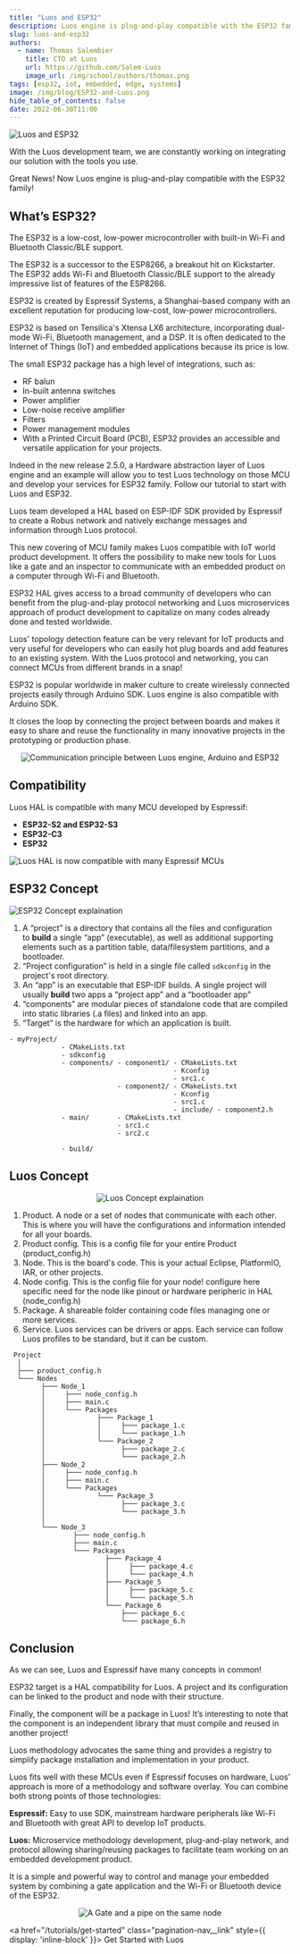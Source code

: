 ```yaml
---
title: "Luos and ESP32"
description: Luos engine is plug-and-play compatible with the ESP32 family! Luos and Espressif have many concepts in common, find out more in this article.
slug: luos-and-esp32
authors:
  - name: Thomas Salembier
    title: CTO at Luos
    url: https://github.com/Salem-Luos
    image_url: /img/school/authors/thomas.png
tags: [esp32, iot, embedded, edge, systems]
image: /img/blog/ESP32-and-Luos.png
hide_table_of_contents: false
date: 2022-06-30T11:00
---
```


![Luos and ESP32](/img/blog/ESP32-and-Luos.png)

With the Luos development team, we are constantly working on integrating our solution with the tools you use. 

Great News! Now Luos engine is plug-and-play compatible with the ESP32 family!

<!--truncate-->

<h2>What’s ESP32?</h2>

The ESP32 is a low-cost, low-power microcontroller with built-in Wi-Fi and Bluetooth Classic/BLE support.

The ESP32 is a successor to the ESP8266, a breakout hit on Kickstarter. The ESP32 adds Wi-Fi and Bluetooth Classic/BLE support to the already impressive list of features of the ESP8266.

ESP32 is created by Espressif Systems, a Shanghai-based company with an excellent reputation for producing low-cost, low-power microcontrollers.

ESP32 is based on Tensilica's Xtensa LX6 architecture, incorporating dual-mode Wi-Fi, Bluetooth management, and a DSP. It is often dedicated to the Internet of Things (IoT) and embedded applications because its price is low.

The small ESP32 package has a high level of integrations, such as:

- RF balun
- In-built antenna switches
- Power amplifier
- Low-noise receive amplifier
- Filters
- Power management modules
- With a Printed Circuit Board (PCB), ESP32 provides an accessible and versatile application for your projects.

Indeed in the new release 2.5.0, a Hardware abstraction layer of Luos engine and an example will allow you to test Luos technology on those MCU and develop your services for ESP32 family. Follow our tutorial to start with Luos and ESP32.

Luos team developed a HAL based on ESP-IDF SDK provided by Espressif to create a Robus network and natively exchange messages and information through Luos protocol.

This new covering of MCU family makes Luos compatible with IoT world product development. It offers the possibility to make new tools for Luos like a gate and an inspector to communicate with an embedded product on a computer through Wi-Fi and Bluetooth.

ESP32 HAL gives access to a broad community of developers who can benefit from the plug-and-play protocol networking and Luos microservices approach of product development to capitalize on many codes already done and tested worldwide.

Luos' topology detection feature can be very relevant for IoT products and very useful for developers who can easily hot plug boards and add features to an existing system. With the Luos protocol and networking, you can connect MCUs from different brands in a snap!

ESP32 is popular worldwide in maker culture to create wirelessly connected projects easily through Arduino SDK. Luos engine is also compatible with Arduino SDK. 

It closes the loop by connecting the project between boards and makes it easy to share and reuse the functionality in many innovative projects in the prototyping or production phase.

<div align="center">
  <Image src="/img/blog/communication_esp32_arduino_and_luos_engine_white.svg" darkSrc="/img/blog/communication_esp32_arduino_and_luos_engine_dark.svg" alt="Communication principle between Luos engine, Arduino and ESP32" />
</div>

<h2>Compatibility</h2>

Luos HAL is compatible with many MCU developed by Espressif:

- **ESP32-S2 and ESP32-S3**
- **ESP32-C3**
- **ESP32**

![Luos HAL is now compatible with many Espressif MCUs](/img/blog/ESP8266-ESP32-comparision.png)

<h2>ESP32 Concept</h2>

![ESP32 Concept explaination](/img/blog/ESP32-concept.png)

1. A “project” is a directory that contains all the files and configuration to **build** a single “app” (executable), as well as additional supporting elements such as a partition table, data/filesystem partitions, and a bootloader.
2. “Project configuration” is held in a single file called `sdkconfig` in the project's root directory.
3. An “app” is an executable that ESP-IDF builds. A single project will usually **build** two apps a “project app” and a “bootloader app” 
4. “components” are modular pieces of standalone code that are compiled into static libraries (.a files) and linked into an app.
5. “Target” is the hardware for which an application is built.

```AsciiDoc    
- myProject/
             - CMakeLists.txt
             - sdkconfig
             - components/ - component1/ - CMakeLists.txt
                                         - Kconfig
                                         - src1.c
                           - component2/ - CMakeLists.txt
                                         - Kconfig
                                         - src1.c
                                         - include/ - component2.h
             - main/       - CMakeLists.txt
                           - src1.c
                           - src2.c

             - build/
```

<h2>Luos Concept</h2>

<div align="center">
  <Image
    src="/img/feature-service-package-node-board.png"
    darkSrc="/img/luos-layers-white.png" alt="Luos Concept explaination"
  />
</div>

1. Product. A node or a set of nodes that communicate with each other. This is where you will have the configurations and information intended for all your boards.
2. Product config. This is a config file for your entire Product (product_config.h)
3. Node. This is the board's code. This is your actual Eclipse, PlatformIO, IAR, or other projects.
4. Node config. This is the config file for your node! configure here specific need for the node like pinout or hardware peripheric in HAL (node_config.h)
5. Package. A shareable folder containing code files managing one or more services.
6. Service. Luos services can be drivers or apps. Each service can follow Luos profiles to be standard, but it can be custom.

```AsciiDoc
 Project
  │
  ├─── product_config.h
  └─── Nodes
        ├─── Node_1
        │     ├─── node_config.h
        │     ├─── main.c
        │     └─── Packages
        │             ├─── Package_1
        │             │     ├─── package_1.c
        │             │     └─── package_1.h
        │             └─── Package_2
        │                   ├─── package_2.c
        │                   └─── package_2.h
        ├─── Node_2
        │     ├─── node_config.h
        │     ├─── main.c
        │     └─── Packages
        │             └─── Package_3
        │                   ├─── package_3.c
        │                   └─── package_3.h
        │
        └─── Node_3
                ├─── node_config.h
                ├─── main.c
                └─── Packages
                        ├─── Package_4
                        │     ├─── package_4.c
                        │     └─── package_4.h
                        ├─── Package_5
                        │     ├─── package_5.c
                        │     └─── package_5.h
                        └─── Package_6
                            ├─── package_6.c
                            └─── package_6.h

```

<h2>Conclusion</h2>

As we can see, Luos and Espressif have many concepts in common! 

ESP32 target is a HAL compatibility for Luos. A project and its configuration can be linked to the product and node with their structure. 

Finally, the component will be a package in Luos! It’s interesting to note that the component is an independent library that must compile and reused in another project! 

Luos methodology advocates the same thing and provides a registry to simplify package installation and implementation in your product.

Luos fits well with these MCUs even if Espressif focuses on hardware, Luos’ approach is more of a methodology and software overlay. You can combine both strong points of those technologies:

**Espressif:** Easy to use SDK, mainstream hardware peripherals like Wi-Fi and Bluetooth with great API to develop IoT products.

**Luos:** Microservice methodology development, plug-and-play network, and protocol allowing sharing/reusing packages to facilitate team working on an embedded development product.

It is a simple and powerful way to control and manage your embedded system by combining a gate application and the Wi-Fi or Bluetooth device of the ESP32.

<div align="center">
  <Image src="/img/gate_pipe.svg" darkSrc="/img/gate_pipe_dark.svg" alt="A Gate and a pipe on the same node"/>
</div>

<a href="/tutorials/get-started" class="pagination-nav__link" style={{ display: 'inline-block' }}>
  Get Started with Luos
</a>
